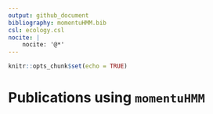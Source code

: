 ```yaml
---
output: github_document
bibliography: momentuHMM.bib
csl: ecology.csl
nocite: |
    nocite: '@*'
---
```


```r
knitr::opts_chunk$set(echo = TRUE)
```

# Publications using `momentuHMM`
